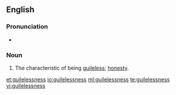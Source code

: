 ==English==

===Pronunciation===
* {{a|US}} {{IPA|/ˈɡaɪl.lɪs.nɪs/}}

===Noun===
{{en-noun|-}}

# The characteristic of being [[guileless]]; [[honesty]].

[[et:guilelessness]]
[[io:guilelessness]]
[[ml:guilelessness]]
[[te:guilelessness]]
[[vi:guilelessness]]